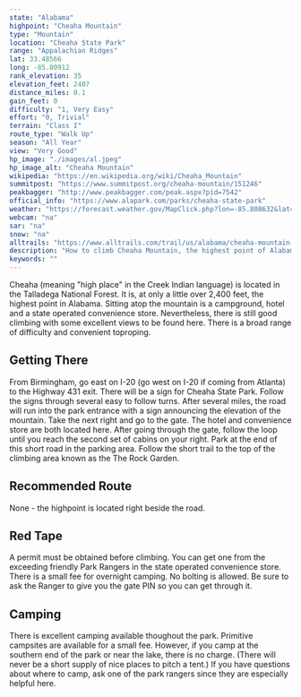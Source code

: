 ```yaml
---
state: "Alabama"
highpoint: "Cheaha Mountain"
type: "Mountain"
location: "Cheaha State Park"
range: "Appalachian Ridges"
lat: 33.48566
long: -85.80912
rank_elevation: 35
elevation_feet: 2407
distance_miles: 0.1
gain_feet: 0
difficulty: "1, Very Easy"
effort: "0, Trivial"
terrain: "Class I"
route_type: "Walk Up"
season: "All Year"
view: "Very Good"
hp_image: "./images/al.jpeg"
hp_image_alt: "Cheaha Mountain"
wikipedia: "https://en.wikipedia.org/wiki/Cheaha_Mountain"
summitpost: "https://www.summitpost.org/cheaha-mountain/151246"
peakbagger: "http://www.peakbagger.com/peak.aspx?pid=7542"
official_info: "https://www.alapark.com/parks/cheaha-state-park"
weather: "https://forecast.weather.gov/MapClick.php?lon=-85.808632&lat=33.485355"
webcam: "na"
sar: "na"
snow: "na"
alltrails: "https://www.alltrails.com/trail/us/alabama/cheaha-mountain-alabama-highpoint"
description: "How to climb Cheaha Mountain, the highest point of Alabama. The Alabama high point features a rock climbing area near the peak."
keywords: ""
---
```


Cheaha (meaning "high place" in the Creek Indian language) is located in the Talladega National Forest. It is, at only a little over 2,400 feet, the highest point in Alabama. Sitting atop the mountain is a campground, hotel and a state operated convenience store. Nevertheless, there is still good climbing with some excellent views to be found here. There is a broad range of difficulty and convenient toproping.

## Getting There
From Birmingham, go east on I-20 (go west on I-20 if coming from Atlanta) to the Highway 431 exit. There will be a sign for Cheaha State Park. Follow the signs through several easy to follow turns. After several miles, the road will run into the park entrance with a sign announcing the elevation of the mountain. Take the next right and go to the gate. The hotel and convenience store are both located here. After going through the gate, follow the loop until you reach the second set of cabins on your right. Park at the end of this short road in the parking area. Follow the short trail to the top of the climbing area known as the The Rock Garden.

## Recommended Route
None - the highpoint is located right beside the road.

## Red Tape
A permit must be obtained before climbing. You can get one from the exceeding friendly Park Rangers in the state operated convenience store. There is a small fee for overnight camping. No bolting is allowed. Be sure to ask the Ranger to give you the gate PIN so you can get through it.

## Camping
There is excellent camping available thoughout the park. Primitive campsites are available for a small fee. However, if you camp at the southern end of the park or near the lake, there is no charge. (There will never be a short supply of nice places to pitch a tent.) If you have questions about where to camp, ask one of the park rangers since they are especially helpful here.
